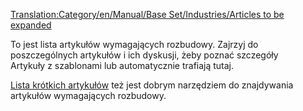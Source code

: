 [[Translation:Category/en/Manual/Base Set/Industries/Articles to be expanded]]

To jest lista artykułów wymagających rozbudowy. Zajrzyj do poszczególnych artykułów i ich dyskusji, żeby poznać szczegóły
<br>
Artykuły z szablonami {{en/S|Rozbudowa/Pl}} lub {{en/S|Niekompletny/Pl}} automatycznie trafiają tutaj.

[[Special:Shortpages|Lista krótkich artykułów]] też jest dobrym narzędziem do znajdywania artykułów wymagających rozbudowy.

